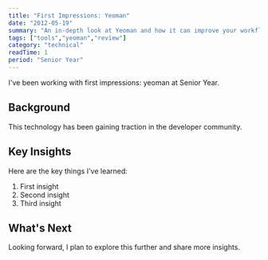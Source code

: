 ```yaml
---
title: "First Impressions: Yeoman"
date: "2012-05-19"
summary: "An in-depth look at Yeoman and how it can improve your workflow."
tags: ["tools","yeoman","review"]
category: "technical"
readTime: 1
period: "Senior Year"
---
```


I've been working with first impressions: yeoman at Senior Year.

## Background

This technology has been gaining traction in the developer community.

## Key Insights

Here are the key things I've learned:

1. First insight
2. Second insight
3. Third insight

## What's Next

Looking forward, I plan to explore this further and share more insights.

